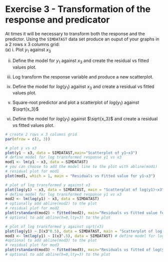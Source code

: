 # Exercise 3 - Transformation of the response and predicator

At times it will be necessary to transform both the response and the predictor. Using the `SIMDATAST` data set produce an ouput of your graphs in a 2 rows x 3 columns grid:
<br> (a) i. Plot $y_1$ against $x_3$

(ii) Define the model for $y_1$ against $x_3$ and create the residual vs fitted values plot.

(iii)	Log transform the response variable and produce a new scatterplot.

(iv) Define the model for $log(y_1)$ against $x_3$ and create a residual vs fitted values plot.

(v) Square-root predictor and plot a scatterplot of $log(y_1)$ against $\sqrt{x_3}$

(vi)	Define the model for $log(y_1)$ against $\sqrt{x_3}$ and create a residual vs fitted values plot.

```r

# create 2 rows x 3 columns grid
par(mfrow = c(2, 3)) 

# plot y vs x3
plot(y1 ~ x3, data = SIMDATAST,main="Scatterplot of y1~x3") 
# define model for log transformed response y1 vs x3
mod1 <- lm(y1 ~ x3, data = SIMDATAST)
# you can choose to add the model line to the plot with abline(mod1)
# residual plot for mod1
plot(mod1, which = 1, main = "Residuals vs Fitted value for y1~x3")

# plot of log transformed y against x3
plot(log(y1) ~ x3, data = SIMDATAST, main = "Scatterplot of log(y1)~x3")
# define model for log transformed response y1 vs x3
mod2 <- lm(log(y1) ~ x3, data = SIMDATAST)
# optionally add abline(mod2) to the plot
# residual plot for mod2
plot(rstandard(mod2) ~ fitted(mod2), main="Residuals vs Fitted value for log(y1)~x3")
# optional to add abline(h=0,lty=3) to the plot

# plot of log transformed y against sqrt(x3)
plot(log(y1) ~ I(x3^0.5), data = SIMDATAST, main = "Scatterplot of log(y1)~sqrt(x3)")
mod3 <- lm(log(y1) ~ I(x3^.5), data = SIMDATAST) # define model for log transformed response y1 vs sqrt(x3)
#optional to add abline(mod3) to the plot
# residual plot for mod3
plot(rstandard(mod3) ~ fitted(mod3), main="Residuals vs fitted of log(y1)~sqrt(x3)")
# optional to add abline(h=0,lty=3) to the plot
```
